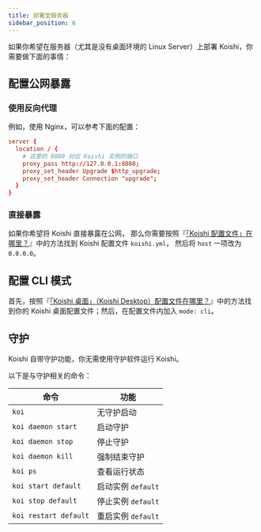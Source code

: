 ```yaml
---
title: 部署至服务器
sidebar_position: 6
---
```



<RecipePre />

如果你希望在服务器（尤其是没有桌面环境的 Linux Server）上部署 Koishi，你需要做下面的事情：

## 配置公网暴露

### 使用反向代理

例如，使用 Nginx，可以参考下面的配置：

```conf
server {
  location / {
    # 这里的 8080 对应 Koishi 实例的端口
    proxy_pass http://127.0.0.1:8080;
    proxy_set_header Upgrade $http_upgrade;
    proxy_set_header Connection "upgrade";
  }
}
```

### 直接暴露

如果你希望将 Koishi 直接暴露在公网，
那么你需要按照『[「Koishi 配置文件」在哪里？](/faq/6)』中的方法找到 Koishi 配置文件 `koishi.yml`，
然后将 `host` 一项改为 `0.0.0.0`。

## 配置 CLI 模式

首先，按照『[「Koishi 桌面」（Koishi Desktop）配置文件在哪里？](/faq/14)』中的方法找到你的 Koishi
桌面配置文件；然后，在配置文件内加入 `mode: cli`。

## 守护

Koishi 自带守护功能，你无需使用守护软件运行 Koishi。

以下是与守护相关的命令：

| 命令                  | 功能               |
| --------------------- | ------------------ |
| `koi`                 | 无守护启动         |
| `koi daemon start`    | 启动守护           |
| `koi daemon stop`     | 停止守护           |
| `koi daemon kill`     | 强制结束守护       |
| `koi ps`              | 查看运行状态       |
| `koi start default`   | 启动实例 `default` |
| `koi stop default`    | 停止实例 `default` |
| `koi restart default` | 重启实例 `default` |
